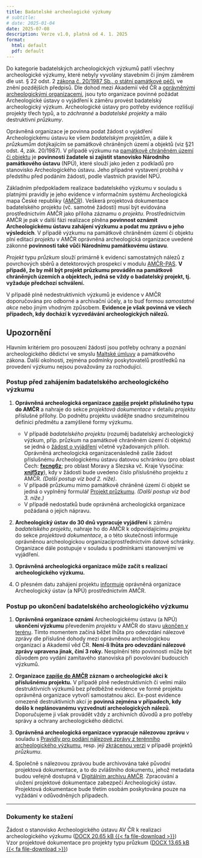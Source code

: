 ```yaml
---
title: Badatelské archeologické výzkumy
# subtitle: 
# date: 2025-01-04
date: 2025-07-08
description: Verze v1.0, platná od 4. 1. 2025
format: 
  html: default
  pdf: default
---
```


Do kategorie badatelských archeologických výzkumů patří všechny archeologické výzkumy, které nebyly vyvolány stavebním či jiným záměrem dle ust. § 22 odst. 2 [zákona č. 20/1987 Sb., o státní památkové péči](https://www.zakonyprolidi.cz/cs/1987-20){.external}, ve znění pozdějších předpisů. 
Dle dohod mezi Akademií věd ČR a [oprávněnými archeologickými organizacemi](https://oao.aiscr.cz/){.external}, jsou tyto organizace povinné požádat Archeologické ústavy o vyjádření k záměru provést badatelský archeologický výzkum. 
Archeologické ústavy pro potřeby evidence rozlišují projekty třech typů, a to *záchranné* a *badatelské* *projekty* a málo destruktivní *průzkumy*.

Oprávněná organizace je povinna podat žádost o vyjádření Archeologickému ústavu ke všem *badatelským projektům*, a dále k *průzkumům* dotýkajícím se památkově chráněných území a objektů (viz §21 odst. 4, zák. 20/1987). 
V případě výzkumu na [památkově chráněném území či objektu](https://pamatkovykatalog.cz/){.external} je **povinností žadatele si zajistit stanovisko Národního památkového ústavu** (NPÚ), které slouží jako jeden z podkladů pro stanovisko Archeologického ústavu. 
Jeho případné vystavení probíhá v předstihu před podáním žádosti, podle vlastních pravidel NPÚ.

Základním předpokladem realizace badatelského výzkumu v souladu s platnými pravidly je jeho evidence v informačním systému Archeologická mapa České republiky ([AMČR](https://amcr.aiscr.cz/){.external}). 
Veškerá projektová dokumentace badatelského projektu (vč. samotné žádosti) musí být evidována prostřednictvím AMČR jako příloha záznamu o *projektu*. 
Prostřednictvím AMČR je pak v další fázi realizace plněna **povinnost oznámit Archeologickému ústavu zahájení výzkumu a podat mu zprávu o jeho výsledcích**. 
V případě výzkumu na památkově chráněném území či objektu plní editací *projektu* v AMČR oprávněná archeologická organizace uvedené zákonné **povinnosti také vůči Národnímu památkovému ústavu**.

*Projekt* typu *průzkum* slouží primárně k evidenci samostatných nálezů z povrchových sběrů a detektorových prospekcí v modulu [AMČR-PAS](https://amcr-info.aiscr.cz/pas){.external}. 
**V případě, že by měl být projekt průzkumu prováděn na památkově chráněných územích a objektech, jedná se vždy o badatelský projekt, tj. vyžaduje předchozí schválení.**

V případě plně nedestruktivních výzkumů je evidence v AMČR doporučována pro odborné a archivační účely, a to buď formou *samostatné akce* nebo jiným vhodným způsobem. 
**Evidence je však povinná ve všech případech, kdy dochází k vyzvedávání archeologických nálezů.**

::: {.callout-important}

## Upozornění

Hlavním kritériem pro posouzení žádostí jsou potřeby ochrany a poznání archeologického dědictví ve smyslu [Maltské úmluvy](https://www.zakonyprolidi.cz/ms/2000-99){.external} a památkového zákona. 
Další okolnosti, zejména podmínky poskytovatelů prostředků na provedení výzkumu nejsou považovány za rozhodující.

:::

### Postup před zahájením badatelského archeologického výzkumu

1. **Oprávněná archeologická organizace [zapíše](/amcr/projekty.qmd#zapsat) projekt příslušného typu do AMČR** a nahraje do sekce *projektová dokumentace* v detailu *projektu* příslušné přílohy. 
    Do podnětu projektu uvádějte snadno srozumitelnou definici předmětu a zamýšlené formy výzkumu.
      
      - V případě *badatelského projektu* (rozuměj badatelský archeologický výzkum, příp. průzkum na památkově chráněném území či objektu) se jedná o [žádost o vyjádření](docs/BAV_stanovisko.docx) včetně vyžadovaných příloh. 
          Oprávněná archeologická organizacenásledně zašle žádost příslušnému Archeologickému ústavu datovou schránkou (pro oblast Čech: **[fxcng6z](https://www.mojedatovaschranka.cz/sds/detail?dbid=fxcng6z){.external}**; pro oblast Moravy a Slezska vč. Kraje Vysočina: **[xnjf5zy](https://www.mojedatovaschranka.cz/sds/detail?dbid=xnjf5zy){.external}**), kdy v žádosti bude uvedeno číslo příslušného projektu z AMČR. 
          *(Další postup viz bod 2. níže)*.
      - V případě průzkumu mimo památkově chráněné území či objekt se jedná o vyplněný formulář [Projekt průzkumu](/amcr/amcr-pas/docs/AMCR-PAS_projekt_vzor.docx).
          *(Další postup viz bod 3. níže.)*
      - V případě nedostatků bude oprávněná archeologická organizace požádaná o jejich nápravu.
      
2. **Archeologický ústav do 30 dnů vypracuje vyjádření** k záměru *badatelského projektu*, nahraje ho do AMČR k odpovídajícímu *projektu* do sekce *projektová dokumentace*, a o této skutečnosti informuje oprávněnou archeologickou organizaciprostřednictvím datové schránky. 
    Organizace dále postupuje v souladu s podmínkami stanovenými ve vyjádření.

3. **Oprávněná archeologická organizace může začít s realizací archeologického výzkumu.**

4. O přesném datu zahájení projektu [informuje](/amcr/projekty.qmd#zahajit-teren) oprávněná organizace Archeologický ústav (a NPÚ) prostřednictvím AMČR.


### Postup po ukončení badatelského archeologického výzkumu

1. **Oprávněná organizace oznámí** Archeologickému ústavu (a NPÚ) **ukončení výzkumu** převedením *projektu* v AMČR do stavu [ukončen v terénu](/amcr/projekty.qmd#ukoncit-teren). 
    Tímto momentem začíná běžet lhůta pro odevzdání nálezové zprávy dle příslušné dohody mezi oprávněnou archeologickou organizací a Akademií věd ČR. 
    **Není-li lhůta pro odevzdání nálezové zprávy upravena jinak, činí 3 roky.** 
    Nesplnění této povinnosti může být důvodem pro vydání zamítavého stanoviska při povolování budoucích výzkumů.

2. **Organizace [zapíše do AMČR](/amcr/akce.qmd) záznam o archeologické akci k příslušnému projektu.** 
    V případě plně nedestruktivních či velmi málo destruktivních výzkumů bez předběžné evidence ve formě projektu oprávněná organizace vytvoří samostatnou akci. 
    Ex-post evidence omezeně destruktivních akcí je **povinná zejména v případech, kdy došlo k neplánovanému vyzvednutí archeologických nálezů**. 
    Doporučujeme ji však provádět vždy z archivních důvodů a pro potřeby správy a ochrany archeologického dědictví.

3. **Oprávněná archeologická organizace vypracuje nálezovou zprávu** v souladu s [Pravidly pro podání nálezové zprávy z terénního archeologického výzkumu](pravidla-nz.qmd), resp. její [zkrácenou verzi](/amcr/amcr-pas/docs/AMCR-PAS_NZ_vzor.docx) v případě projektů *průzkumu*. 

4. Společně s nálezovou zprávou bude archivována také původní projektová dokumentace, a to do zvláštního dokumentu, jehož metadata budou veřejně dostupná v [Digitálním archivu AMČR](https://digiarchiv.aiscr.cz/){.external}.
    Zpracování a uložení projektové dokumentace zabezpečí Archeologický ústav. 
    Projektová dokumentace bude třetím osobám poskytována pouze na vyžádání v odůvodněných případech.

----

### Dokumenty ke stažení

Žádost o stanovisko Archeologického ústavu AV ČR k realizaci archeologického výzkumu ([DOCX 20.65 kB {{< fa file-download >}}](docs/BAV_stanovisko.docx))  
Vzor projektové dokumentace pro projekty typu průzkum ([DOCX 13.65 kB {{< fa file-download >}}](/amcr/amcr-pas/docs/AMCR-PAS_projekt_vzor.docx))
